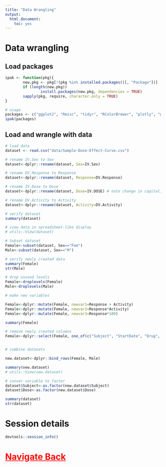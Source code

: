 ---
title: "Data Wrangling"
output:
  html_document:
    toc: yes
---


# Data wrangling

## Load packages
```{r, message=FALSE, warning=FALSE}

ipak <- function(pkg){
        new.pkg <- pkg[!(pkg %in% installed.packages()[, "Package"])]
        if (length(new.pkg))
                install.packages(new.pkg, dependencies = TRUE)
        sapply(pkg, require, character.only = TRUE)
}

# usage
packages <- c("ggplot2", "Rmisc", "tidyr", "RColorBrewer", "plotly", "ggplot2", "nlme", "dplyr", "cowplot", "grid", "gridExtra") # add or remove packages as needed
ipak(packages)
```

## Load and wrangle with data
```{r}
# load data
dataset <- read.csv("data/Sample-Dose-Effect-Curve.csv")

# rename IV.Sex to Sex
dataset<-dplyr::rename(dataset, Sex=IV.Sex)

# rename DV.Response to Response
dataset<-dplyr::rename(dataset, Response=DV.Response)

# rename IV.Dose to Dose
dataset<-dplyr::rename(dataset, Dose=IV.DOSE) # note change in capitalization

# rename DV.Activity to Activity
dataset<-dplyr::rename(dataset, Activity=DV.Activity)

# verify dataset
summary(dataset)

# view data in spreadsheet-like display 
# utils::View(dataset)

# Subset dataset
Female<-subset(dataset, Sex=="Fem")
Male<-subset(dataset, Sex=="M")

# verify newly created data
summary(Female)
str(Male)

# drop unused levels
Female<-droplevels(Female)
Male<-droplevels(Male)

# make new variables

Female<-dplyr::mutate(Female, newvar1=Response + Activity)
Female<-dplyr::mutate(Female, newvar2=Response*Activity)
Female<-dplyr::mutate(Female, newvar3=Response*100)

summary(Female)

# remove newly created columns
Female<-dplyr::select(Female, one_of(c("Subject", "StartDate", "Drug", "Sex", "Activity", "Dose","Response")))


# combine datasets

new.dataset<-dplyr::bind_rows(Female, Male)

summary(new.dataset)
# utils::View(new.dataset)

# conver variable to factor
dataset$Subject<-as.factor(new.dataset$Subject)
dataset$Dose<-as.factor(new.dataset$Dose)

summary(dataset)
str(dataset)

```



# Session details




```{r}
devtools::session_info()
```


# <a href="/R_workshop" class="topic" style="color:red">Navigate Back</a>